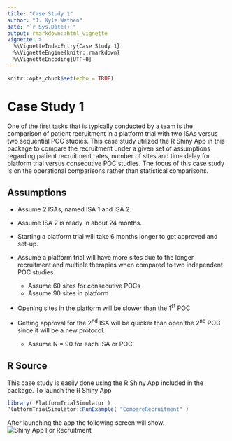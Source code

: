 ```yaml
---
title: "Case Study 1"
author: "J. Kyle Wathen"
date: "`r Sys.Date()`"
output: rmarkdown::html_vignette
vignette: >
  %\VignetteIndexEntry{Case Study 1}
  %\VignetteEngine{knitr::rmarkdown}
  %\VignetteEncoding{UTF-8}
---
```


```r
knitr::opts_chunk$set(echo = TRUE)
```

# Case Study 1
One of the first tasks that is typically conducted by a team is the comparison of patient recruitment in a platform trial with two ISAs versus two sequential POC studies.  This case study utilized the R Shiny App in this package to compare the recruitment under a given set of assumptions regarding patient recruitment rates, number of sites and time delay for platform trial versus consecutive POC studies.  The focus of this case study is on the operational comparisons rather than statistical comparisons.   

## Assumptions 
* Assume 2 ISAs, named ISA 1 and ISA 2.
* Assume ISA 2 is ready in about 24 months.
* Starting a platform trial will take 6 months longer to get approved and set-up. 
* Assume a platform trial will have more sites due to the longer recruitment and multiple therapies when compared to two independent POC studies.  
	+ Assume 60 sites for consecutive POCs
	+ Assume 90 sites in platform
* Opening sites in the platform will be slower than the 1<sup>st</sup> POC 
* Getting approval for the 2<sup>nd</sup> ISA will be quicker than open the 2<sup>nd</sup> POC since it will be a new protocol.
	
	* Assume N = 90 for each ISA or POC.
	
## R Source
 This case study is easily done using the R Shiny App included in the package.  To launch the R Shiny App
 
```r
library( PlatformTrialSimulator )
PlatformTrialSimulator::RunExample( "CompareRecruitment" )
```

After launching the app the following screen will show. 
![Shiny App For Recruitment](ExampleShiny1.png)





